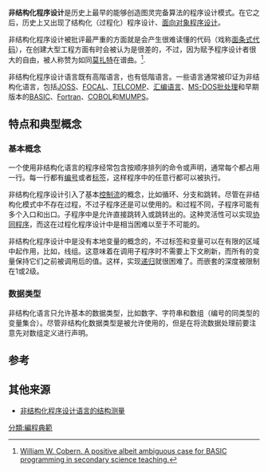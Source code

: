 {{编程范式}}
'''非结构化程序设计'''是历史上最早的能够创造图灵完备算法的程序设计模式。在它之后，历史上又出现了结构化（过程化）程序设计、[[面向对象程序设计|面向对象程序设计]]。

非结构化程序设计被批评最严重的方面就是会产生很难读懂的代码（戏称[[面条式代码|面条式代码]]），在创建大型工程方面有时会被认为是很差的，不过，因为赋予程序设计者很大的自由，被人称赞为如同[[莫扎特|莫扎特]]在谱曲。<ref>[http://eric.ed.gov/ERICWebPortal/custom/portlets/recordDetails/detailmini.jsp?_nfpb=true&_&ERICExtSearch_SearchValue_0=ED280737&ERICExtSearch_SearchType_0=no&accno=ED280737 William W. Cobern. A positive albeit ambiguous case for BASIC programming in secondary science teaching.]</ref>.

非结构化程序设计语言既有高階语言，也有低階语言。一些语言通常被印证为非结构化语言，包括[[JOSS|JOSS]]、[[FOCAL_(编程语言)|FOCAL]]、[[TELCOMP|TELCOMP]]、[[汇编语言|汇编语言]]、[[MS-DOS|MS-DOS]][[批处理|批处理]]和早期版本的[[BASIC|BASIC]]、[[Fortran|Fortran]]、[[COBOL|COBOL]]和[[MUMPS|MUMPS]]。

== 特点和典型概念 ==
=== 基本概念 ===
一个使用非结构化语言的程序经常包含按顺序排列的命令或声明，通常每个都占用一行。每一行都有[[行號_(程式語言)|编号]]或者[[標記_(程式語言)|标签]]，这样程序中的任意行都可以被执行。

非结构化程序设计引入了基本[[控制流|控制流]]的概念，比如循环、分支和跳转。尽管在非结构化模式中不存在过程，不过子程序还是可以使用的。和过程不同，子程序可能有多个入口和出口。子程序中是允许直接跳转入或跳转出的。这种灵活性可以实现[[协同程序|协同程序]]，而这在过程化程序设计中是相当困难以至于不可能的。

非结构化程序设计中是没有本地变量的概念的，不过标签和变量可以在有限的区域中起作用，比如，线组。这意味着在调用子程序时不需要上下文刷新，而所有的变量保持它们之前被调用后的值。这样，实现[[递归_(计算机科学)|递归]]就很困难了。而嵌套的深度被限制在1或2级。

=== 数据类型 ===
非结构化语言只允许基本的数据类型，比如数字、字符串和数组（编号的同类型的变量集合）。尽管非结构化数据类型是被允许使用的，但是在将流数据处理前要注意先对数组定义进行声明。

== 参考 ==
<references />

== 其他来源 ==

* [http://portal.acm.org/citation.cfm?id=800283.811114 非结构化程序设计语言的结构测量]

[[分類:編程典範|分類:編程典範]]
